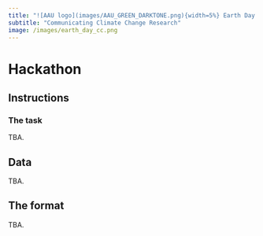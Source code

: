 ```yaml
---
title: "![AAU logo](images/AAU_GREEN_DARKTONE.png){width=5%} Earth Day 2024"
subtitle: "Communicating Climate Change Research"
image: /images/earth_day_cc.png
---
```


# Hackathon

## Instructions

### The task

TBA.

## Data

TBA. 


## The format

TBA.